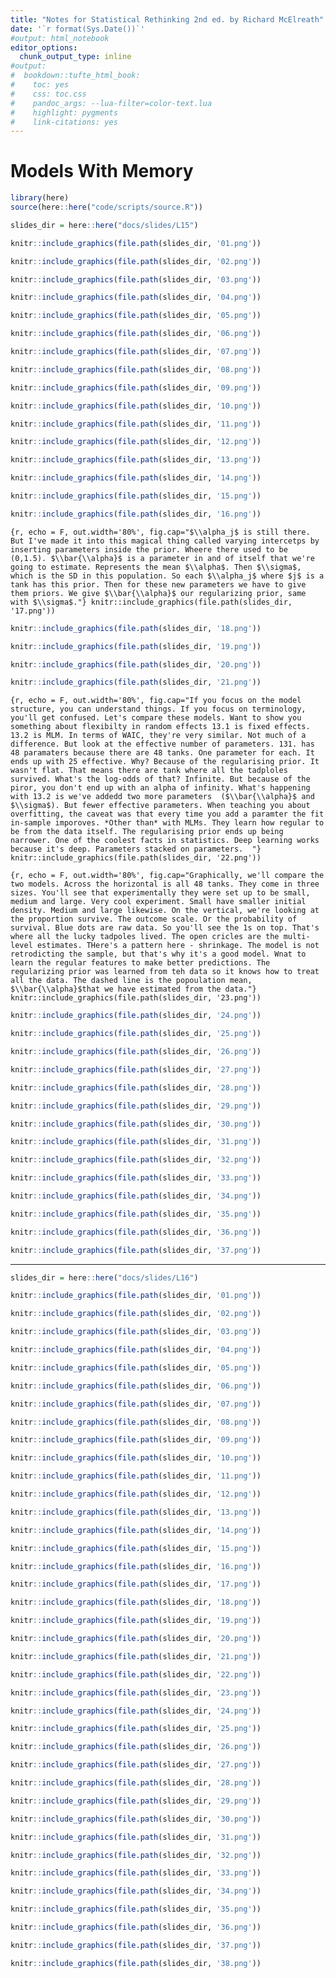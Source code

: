 ```yaml
---
title: "Notes for Statistical Rethinking 2nd ed. by Richard McElreath"
date: '`r format(Sys.Date())`'
#output: html_notebook
editor_options: 
  chunk_output_type: inline
#output:
#  bookdown::tufte_html_book:
#    toc: yes
#    css: toc.css
#    pandoc_args: --lua-filter=color-text.lua
#    highlight: pygments
#    link-citations: yes
---
```


# Models With Memory

```r
library(here)
source(here::here("code/scripts/source.R"))
```

```r
slides_dir = here::here("docs/slides/L15")
```

```r
knitr::include_graphics(file.path(slides_dir, '01.png'))
```

```r
knitr::include_graphics(file.path(slides_dir, '02.png'))
```

```r
knitr::include_graphics(file.path(slides_dir, '03.png'))
```

```r
knitr::include_graphics(file.path(slides_dir, '04.png'))
```

```r
knitr::include_graphics(file.path(slides_dir, '05.png'))
```

```r
knitr::include_graphics(file.path(slides_dir, '06.png'))
```

```r
knitr::include_graphics(file.path(slides_dir, '07.png'))
```

```r
knitr::include_graphics(file.path(slides_dir, '08.png'))
```

```r
knitr::include_graphics(file.path(slides_dir, '09.png'))
```

```r
knitr::include_graphics(file.path(slides_dir, '10.png'))
```

```r
knitr::include_graphics(file.path(slides_dir, '11.png'))
```

```r
knitr::include_graphics(file.path(slides_dir, '12.png'))
```

```r
knitr::include_graphics(file.path(slides_dir, '13.png'))
```

```r
knitr::include_graphics(file.path(slides_dir, '14.png'))
```

```r
knitr::include_graphics(file.path(slides_dir, '15.png'))
```

```r
knitr::include_graphics(file.path(slides_dir, '16.png'))
```

```{r, echo = F, out.width='80%', fig.cap="$\\alpha_j$ is still there. But I've made it into this magical thing called varying intercetps by inserting parameters inside the prior. Wheere there used to be (0,1.5). $\\bar{\\alpha}$ is a parameter in and of itself that we're going to estimate. Represents the mean $\\alpha$. Then $\\sigma$, which is the SD in this population. So each $\\alpha_j$ where $j$ is a tank has this prior. Then for these new parameters we have to give them priors. We give $\\bar{\\alpha}$ our regularizing prior, same with $\\sigma$."}
knitr::include_graphics(file.path(slides_dir, '17.png'))
```

```r
knitr::include_graphics(file.path(slides_dir, '18.png'))
```

```r
knitr::include_graphics(file.path(slides_dir, '19.png'))
```

```r
knitr::include_graphics(file.path(slides_dir, '20.png'))
```

```r
knitr::include_graphics(file.path(slides_dir, '21.png'))
```

```{r, echo = F, out.width='80%', fig.cap="If you focus on the model structure, you can understand things. If you focus on terminology, you'll get confused. Let's compare these models. Want to show you something about flexibilty in random effects 13.1 is fixed effects. 13.2 is MLM. In terms of WAIC, they're very similar. Not much of a difference. But look at the effective number of parameters. 131. has 48 paramaters because there are 48 tanks. One parameter for each. It ends up with 25 effective. Why? Because of the regularising prior. It wasn't flat. That means there are tank where all the tadploles survived. What's the log-odds of that? Infinite. But because of the piror, you don't end up with an alpha of infinity. What's happening with 13.2 is we've addedd two more parameters  ($\\bar{\\alpha}$ and $\\sigma$). But fewer effective parameters. When teaching you about overfitting, the caveat was that every time you add a paramter the fit in-sample imporoves. *Other than* with MLMs. They learn how regular to be from the data itself. The regularising prior ends up being narrower. One of the coolest facts in statistics. Deep learning works because it's deep. Parameters stacked on parameters.  "}
knitr::include_graphics(file.path(slides_dir, '22.png'))
```

```{r, echo = F, out.width='80%', fig.cap="Graphically, we'll compare the two models. Across the horizontal is all 48 tanks. They come in three sizes. You'll see that experimentally they were set up to be small, medium and large. Very cool experiment. Small have smaller initial density. Medium and large likewise. On the vertical, we're looking at the proportion survive. The outcome scale. Or the probability of survival. Blue dots are raw data. So you'll see the 1s on top. That's where all the lucky tadpoles lived. The open cricles are the multi-level estimates. THere's a pattern here - shrinkage. The model is not retrodicting the sample, but that's why it's a good model. Wnat to learn the regular features to make better predictions. The regularizing prior was learned from teh data so it knows how to treat all the data. The dashed line is the popoulation mean, $\\bar{\\alpha}$that we have estimated from the data."}
knitr::include_graphics(file.path(slides_dir, '23.png'))
```

```r
knitr::include_graphics(file.path(slides_dir, '24.png'))
```

```r
knitr::include_graphics(file.path(slides_dir, '25.png'))
```

```r
knitr::include_graphics(file.path(slides_dir, '26.png'))
```

```r
knitr::include_graphics(file.path(slides_dir, '27.png'))
```

```r
knitr::include_graphics(file.path(slides_dir, '28.png'))
```

```r
knitr::include_graphics(file.path(slides_dir, '29.png'))
```

```r
knitr::include_graphics(file.path(slides_dir, '30.png'))
```

```r
knitr::include_graphics(file.path(slides_dir, '31.png'))
```

```r
knitr::include_graphics(file.path(slides_dir, '32.png'))
```

```r
knitr::include_graphics(file.path(slides_dir, '33.png'))
```

```r
knitr::include_graphics(file.path(slides_dir, '34.png'))
```

```r
knitr::include_graphics(file.path(slides_dir, '35.png'))
```

```r
knitr::include_graphics(file.path(slides_dir, '36.png'))
```

```r
knitr::include_graphics(file.path(slides_dir, '37.png'))
```

-----

```r
slides_dir = here::here("docs/slides/L16")
```

```r
knitr::include_graphics(file.path(slides_dir, '01.png'))
```

```r
knitr::include_graphics(file.path(slides_dir, '02.png'))
```

```r
knitr::include_graphics(file.path(slides_dir, '03.png'))
```

```r
knitr::include_graphics(file.path(slides_dir, '04.png'))
```

```r
knitr::include_graphics(file.path(slides_dir, '05.png'))
```

```r
knitr::include_graphics(file.path(slides_dir, '06.png'))
```

```r
knitr::include_graphics(file.path(slides_dir, '07.png'))
```

```r
knitr::include_graphics(file.path(slides_dir, '08.png'))
```

```r
knitr::include_graphics(file.path(slides_dir, '09.png'))
```

```r
knitr::include_graphics(file.path(slides_dir, '10.png'))
```

```r
knitr::include_graphics(file.path(slides_dir, '11.png'))
```

```r
knitr::include_graphics(file.path(slides_dir, '12.png'))
```

```r
knitr::include_graphics(file.path(slides_dir, '13.png'))
```

```r
knitr::include_graphics(file.path(slides_dir, '14.png'))
```

```r
knitr::include_graphics(file.path(slides_dir, '15.png'))
```

```r
knitr::include_graphics(file.path(slides_dir, '16.png'))
```

```r
knitr::include_graphics(file.path(slides_dir, '17.png'))
```

```r
knitr::include_graphics(file.path(slides_dir, '18.png'))
```

```r
knitr::include_graphics(file.path(slides_dir, '19.png'))
```

```r
knitr::include_graphics(file.path(slides_dir, '20.png'))
```

```r
knitr::include_graphics(file.path(slides_dir, '21.png'))
```

```r
knitr::include_graphics(file.path(slides_dir, '22.png'))
```

```r
knitr::include_graphics(file.path(slides_dir, '23.png'))
```

```r
knitr::include_graphics(file.path(slides_dir, '24.png'))
```

```r
knitr::include_graphics(file.path(slides_dir, '25.png'))
```

```r
knitr::include_graphics(file.path(slides_dir, '26.png'))
```

```r
knitr::include_graphics(file.path(slides_dir, '27.png'))
```

```r
knitr::include_graphics(file.path(slides_dir, '28.png'))
```

```r
knitr::include_graphics(file.path(slides_dir, '29.png'))
```

```r
knitr::include_graphics(file.path(slides_dir, '30.png'))
```

```r
knitr::include_graphics(file.path(slides_dir, '31.png'))
```

```r
knitr::include_graphics(file.path(slides_dir, '32.png'))
```

```r
knitr::include_graphics(file.path(slides_dir, '33.png'))
```

```r
knitr::include_graphics(file.path(slides_dir, '34.png'))
```

```r
knitr::include_graphics(file.path(slides_dir, '35.png'))
```

```r
knitr::include_graphics(file.path(slides_dir, '36.png'))
```

```r
knitr::include_graphics(file.path(slides_dir, '37.png'))
```

```r
knitr::include_graphics(file.path(slides_dir, '38.png'))
```


